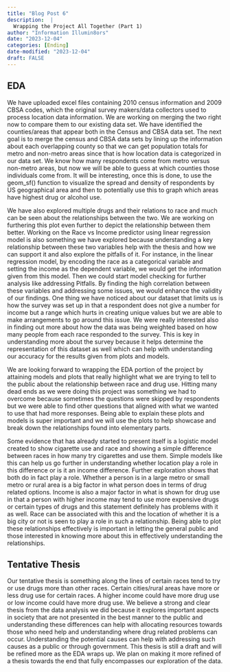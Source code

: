 ```yaml
---
title: "Blog Post 6"
description:  |
  Wrapping the Project All Together (Part 1)
author: "Information Illumin8ors"
date: "2023-12-04"
categories: [Ending]
date-modified: "2023-12-04"
draft: FALSE
---
```

## EDA
We have uploaded excel files containing 2010 census information and 2009 CBSA codes, which the original survey makers/data collectors used to process location data information. We are working on merging the two right now to compare them to our existing data set. We have identified the counties/areas that appear both in the Census and CBSA data set. The next goal is to merge the census and CBSA data sets by lining up the information about each overlapping county so that we can get population totals for metro and non-metro areas since that is how location data is categorized in our data set. We know how many respondents come from metro versus non-metro areas, but now we will be able to guess at which counties those individuals come from. It will be interesting, once this is done, to use the geom_sf() function to visualize the spread and density of respondents by US geographical area and then to potentially use this to graph which areas have highest drug or alcohol use.

We have also explored multiple drugs and their relations to race and much can be seen about the relationships between the two. We are working on furthering this plot even further to depict the relationship between them better. Working on the Race vs Income predictor using linear regression model is also something we have explored because understanding a key relationship between these two variables help with the thesis and how we can support it and also explore the pitfalls of it. For instance, in the linear regression model, by encoding the race as a categorical variable and setting the income as the dependent variable, we would get the information given from this model. Then we could start model checking for further analysis like addressing Pitfalls. By finding the high correlation between these variables and addressing some issues, we would enhance the validity of our findings. One thing we have noticed about our dataset that limits us is how the survey was set up in that a respondent does not give a number for income but a range which hurts in creating unique values but we are able to make arrangements to go around this issue. We were really interested also in finding out more about how the data was being weighted based on how many people from each race responded to the survey. This is key in understanding more about the survey because it helps determine the representation of this dataset as well which can help with understanding our accuracy for the results given from plots and models.

We are looking forward to wrapping the EDA portion of the project by attaining models and plots that really highlight what we are trying to tell to the public about the relationship between race and drug use. Hitting many dead ends as we were doing this project was something we had to overcome because sometimes the questions were skipped by respondents but we were able to find other questions that aligned with what we wanted to use that had more responses. Being able to explain these plots and models is super important and we will use the plots to help showcase and break down the relationships found into elementary parts. 

Some evidence that has already started to present itself is a logistic model created to show cigarette use and race and showing a simple difference between races in how many try cigarettes and use them. Simple models like this can help us go further in understanding whether location play a role in this difference or is it an income difference. Further exploration shows that both do in fact play a role. Whether a person is in a large metro or small metro or rural area is a big factor in what person does in terms of drug related options. Income is also a major factor in what is shown for drug use in that a person with higher income may tend to use more expensive drugs or certain types of drugs and this statement definitely has problems with it as well. Race can be associated with this and the location of whether it is a big city or not is seen to play a role in such a relationship. Being able to plot these relationships effectively is important in letting the general public and those interested in knowing more about this in effectively understanding the relationships. 

## Tentative Thesis
Our tentative thesis is something along the lines of certain races tend to try or use drugs more than other races. Certain cities/rural areas have more or less drug use for certain races. A higher income could have more drug use or low income could have more drug use. We believe a strong and clear thesis from the data analysis we did because it explores important aspects in society that are not presented in the best manner to the public and understanding these differences can help with allocating resources towards those who need help and understanding where drug related problems can occur. Understanding the potential causes can help with addressing such causes as a public or through government. This thesis is still a draft and will be refined more as the EDA wraps up. We plan on making it more refined of a thesis towards the end that fully encompasses our exploration of the data.


